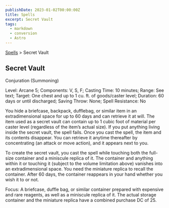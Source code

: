 ```yaml
---
publishDate: 2023-01-02T00:00:00Z
title: Spells
excerpt: Secret Vault
tags:
  - markdown
  - conversion
  - Astro
---
```


[Spells](arcana-d20-srd-spells-index) > Secret Vault

## Secret Vault

Conjuration (Summoning)

Level: Arcane 5; Components: V, S, F; Casting Time: 10 minutes; Range: See
text; Target: One chest and up to 1 cu. ft. of goods/caster level; Duration:
60 days or until discharged; Saving Throw: None; Spell Resistance: No

You hide a briefcase, backpack, dufflebag, or similar item in an
extradimensional space for up to 60 days and can retrieve it at will. The item
used as a secret vault can contain up to 1 cubic foot of material per caster
level (regardless of the item’s actual size). If you put anything living
inside the secret vault, the spell fails. Once you cast the spell, the item
and its contents disappear. You can retrieve it anytime thereafter by
concentrating (an attack or move action), and it appears next to you.

To create the secret vault, you cast the spell while touching both the full-
size container and a miniscule replica of it. The container and anything
within it or touching it (subject to the volume limitation above) vanishes
into an extradimensional space. You need the miniature replica to recall the
container. After 60 days, the container reappears in your hand whether you
wish it to or not.

Focus: A briefcase, duffle bag, or similar container prepared with expensive
and rare reagents, as well as a miniscule replica of it. The actual storage
container and the miniature replica have a combined purchase DC of 25.


